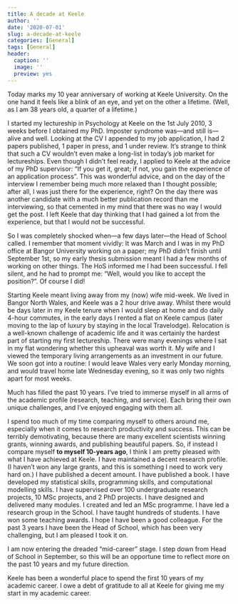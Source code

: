 ```yaml
---
title: A decade at Keele
author: ''
date: '2020-07-01'
slug: a-decade-at-keele
categories: [General]
tags: [General]
header:
  caption: ''
  image: ''
  preview: yes
---
```


Today marks my 10 year anniversary of working at Keele University. On the one hand it feels like a blink of an eye, and yet on the other a lifetime. (Well, as I am 38 years old, a quarter of a lifetime.) 

I started my lectureship in Psychology at Keele on the 1st July 2010, 3 weeks before I obtained my PhD. Imposter syndrome was---and still is---alive and well. Looking at the CV I appended to my job application, I had 2 papers published, 1 paper in press, and 1 under review. It's strange to think that such a CV wouldn't even make a long-list in today's job market for lectureships. Even though I didn't feel ready, I applied to Keele at the advice of my PhD supervisor: "If you get it, great; if not, you gain the experience of an application process". This was wonderful advice, and on the day of the interview I remember being much more relaxed than I thought possible; after all, I was just there for the experience, right? On the day there was another candidate with a much better publication record than me interviewing, so that cemented in my mind that there was no way I would get the post. I left Keele that day thinking that I had gained a lot from the experience, but that I would not be successful. 

So I was completely shocked when---a few days later---the Head of School called. I remember that moment vividly: It was March and I was in my PhD office at Bangor University working on a paper; my PhD didn't finish until September 1st, so my early thesis submission meant I had a few months of working on other things. The HoS informed me I had been successful. I fell silent, and he had to prompt me: "Well, would you like to accept the position?". Of course I did!

Starting Keele meant living away from my (now) wife mid-week. We lived in Bangor North Wales, and Keele was a 2 hour drive away. Whilst there would be days later in my Keele tenure when I would sleep at home and do daily 4-hour commutes, in the early days I rented a flat on Keele campus (later moving to the lap of luxury by staying in the local Travelodge). Relocation is a well-known challenge of academic life and it was certainly the hardest part of starting my first lectureship. There were many evenings where I sat in my flat wondering whether this upheaval was worth it. My wife and I viewed the temporary living arrangements as an investment in our future. We soon got into a routine: I would leave Wales very early Monday morning, and would travel home late Wednesday evening, so it was only two nights apart for most weeks.  

Much has filled the past 10 years. I've tried to immerse myself in all arms of the academic profile (research, teaching, and service). Each bring their own unique challenges, and I've enjoyed engaging with them all. 

I spend too much of my time comparing myself to others around me, especially when it comes to research productivity and success. This can be terribly demotivating, because there are many excellent scientists winning grants, winning awards, and publishing beautiful papers. So, if instead I compare myself **to myself 10-years ago**, I think I am pretty pleased with what I have achieved at Keele. I have maintained a decent research profile. (I haven't won any large grants, and this is something I need to work very hard on.) I have published a decent amount. I have published a book. I have developed my statistical skills, programming skills, and computational modelling skills. I have supervised over 100 undergraduate research projects, 10 MSc projects, and 2 PhD projects. I have designed and delivered many modules. I created and led an MSc programme. I have led a research group in the School. I have taught hundreds of students. I have won some teaching awards. I hope I have been a good colleague. For the past 3 years I have been the Head of School, which has been very challenging, but I am pleased I took it on. 

I am now entering the dreaded "mid-career" stage. I step down from Head of School in September, so this will be an opportune time to reflect more on the past 10 years and my future direction. 

Keele has been a wonderful place to spend the first 10 years of my academic career. I owe a debt of gratitude to all at Keele for giving me my start in my academic career. 